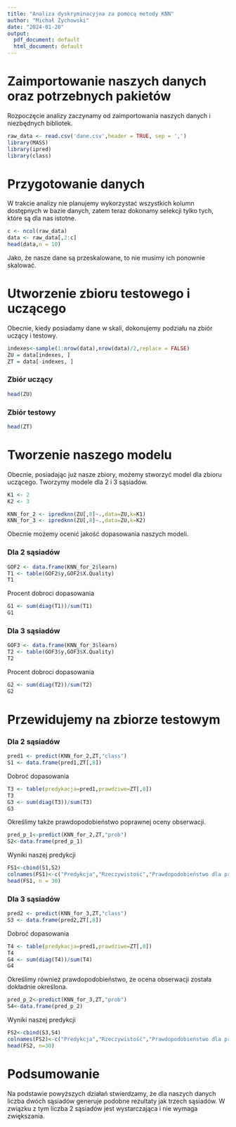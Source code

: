 ```yaml
---
title: "Analiza dyskryminacyjna za pomocą metody KNN"
author: "Michał Żychowski"
date: "2024-01-20"
output:
  pdf_document: default
  html_document: default
---
```

# Zaimportowanie naszych danych oraz potrzebnych pakietów
Rozpoczęcie analizy zaczynamy od zaimportowania naszych danych i niezbędnych bibliotek.
```r
raw_data <- read.csv('dane.csv',header = TRUE, sep = ',')
library(MASS)
library(ipred)
library(class)
```

# Przygotowanie danych
W trakcie analizy nie planujemy wykorzystać wszystkich kolumn dostępnych w bazie danych, zatem teraz dokonamy selekcji tylko tych, które są dla nas istotne.
```r
c <- ncol(raw_data)
data <- raw_data[,2:c]
head(data,n = 10)
```


Jako, że nasze dane są przeskalowane, to nie musimy ich ponownie skalować.


# Utworzenie zbioru testowego i uczącego

Obecnie, kiedy posiadamy dane w skali, dokonujemy podziału na zbiór uczący i testowy.

```r
indexes<-sample(1:nrow(data),nrow(data)/2,replace = FALSE)
ZU = data[indexes, ]
ZT = data[-indexes, ]
```

### Zbiór uczący
```r
head(ZU)
```

### Zbiór testowy
```r
head(ZT)
```

# Tworzenie naszego modelu

Obecnie, posiadając już nasze zbiory, możemy stworzyć model dla zbioru uczącego. Tworzymy modele dla 2 i 3 sąsiadów.
```r
K1 <- 2
K2 <- 3

KNN_for_2 <- ipredknn(ZU[,8]~.,data=ZU,k=K1)
KNN_for_3 <- ipredknn(ZU[,8]~.,data=ZU,k=K2)
```

Obecnie możemy ocenić jakość dopasowania naszych modeli.

### Dla 2 sąsiadów
```r
GOF2 <- data.frame(KNN_for_2$learn)
T1 <- table(GOF2$y,GOF2$X.Quality)
T1
```

Procent dobroci dopasowania
```r
G1 <- sum(diag(T1))/sum(T1)
G1
```

### Dla 3 sąsiadów
```r
GOF3 <- data.frame(KNN_for_3$learn)
T2 <- table(GOF3$y,GOF3$X.Quality)
T2
```

Procent dobroci dopasowania
```r
G2 <- sum(diag(T2))/sum(T2)
G2
```

# Przewidujemy na zbiorze testowym

### Dla 2 sąsiadów
```r
pred1 <- predict(KNN_for_2,ZT,"class")
S1 <- data.frame(pred1,ZT[,8])
```

Dobroć dopasowania
```r
T3 <- table(predykacja=pred1,prawdziwe=ZT[,8])
T3
G3 <- sum(diag(T3))/sum(T3)
G3
```

Określimy także prawdopodobieństwo poprawnej oceny obserwacji.
```r
pred_p_1<-predict(KNN_for_2,ZT,"prob")
S2<-data.frame(pred_p_1)
```

Wyniki naszej predykcji
```r
FS1<-cbind(S1,S2)
colnames(FS1)<-c("Predykcja","Rzeczywistość","Prawdopodobieństwo dla predykcji")
head(FS1, n = 30)
```

### Dla 3 sąsiadów
```r
pred2 <- predict(KNN_for_3,ZT,"class")
S3 <- data.frame(pred2,ZT[,8])
```

Dobroć dopasowania
```r
T4 <- table(predykacja=pred1,prawdziwe=ZT[,8])
T4
G4 <- sum(diag(T4))/sum(T4)
G4
```

Określimy również prawdopodobieństwo, że ocena obserwacji została dokładnie określona.
```r
pred_p_2<-predict(KNN_for_3,ZT,"prob")
S4<-data.frame(pred_p_2)
```

Wyniki naszej predykcji
```r
FS2<-cbind(S3,S4)
colnames(FS2)<-c("Predykcja","Rzeczywistość","Prawdopodobieństwo dla predykcji")
head(FS2, n=30)
```

# Podsumowanie
Na podstawie powyższych działań stwierdzamy, że dla naszych danych liczba dwóch sąsiadów generuje podobne rezultaty jak trzech sąsiadów. W związku z tym liczba 2 sąsiadów jest wystarczająca i nie wymaga zwiększania.